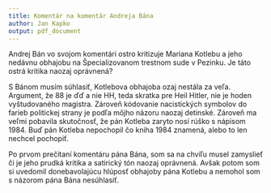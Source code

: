 ```yaml
---
title: Komentár na komentár Andreja Bána
author: Jan Kapko
output: pdf_document
---
```


Andrej Bán vo svojom komentári ostro kritizuje Mariana Kotlebu a jeho nedávnu obhajobu na Špecializovanom trestnom sude v Pezinku. Je táto ostrá kritika naozaj oprávnená?

S Bánom musím súhlasiť, Kotlebova obhajoba ozaj nestála za veľa. Argument, že 88 je ďď a nie HH, teda skratka pre Heil Hitler, nie je hoden vyštudovaného magistra. Zároveň kódovanie nacistických symbolov do farieb politickej strany je podľa môjho názoru naozaj detinské. Zároveň ma veľmi pobavila skutočnosť, že pán Kotleba zaryto nosí rúško s nápisom 1984. Buď pán Kotleba nepochopil čo kniha 1984 znamená, alebo to len nechcel pochopiť.

Po prvom prečítaní komentáru pána Bána, som sa na chvíľu musel zamyslieť či je jeho prudká kritika a satirický tón naozaj oprávnená. Avšak potom som si uvedomil donebavolajúcu hlúposť obhajoby pána Kotlebu a nemohol som s názorom pána Bána nesúhlasiť.
